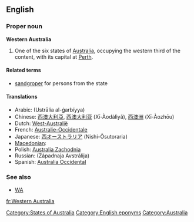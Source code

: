 {{wikipedia}}
==English==

===Proper noun===
'''Western Australia'''

# One of the six states of [[Australia]], occupying the western third of the content, with its capital at [[Perth]].

====Related terms====
* [[sandgroper]] {{italbrac|colloquial}} for persons from the state

====Translations====
* Arabic: {{Arab|[[أستراليا الغربية]]}} (Ustrālia al-ġarbíyya) {{f}}
* Chinese: [[西澳大利亞]], [[西澳大利亚]] (Xī-Àodàlìyǎ), [[西澳洲]] (Xī-Àozhōu)
* Dutch: [[West-Australië]]
* French: [[Australie-Occidentale]] {{f}}
* Japanese: [[西オーストラリア]] (Nishi-Ōsutoraria)
* [[Macedonian]]: {{t|mk|Западна Австралија|f|tr=Západna Avstrálija|sc=Cyrl|xs=Macedonian}}
* Polish: [[Australia Zachodnia]] {{f}}
* Russian: {{t|ru|Западная Австралия|f|sc=Cyrl}} (Západnaja Avstrálija)
* Spanish: [[Australia Occidental]]

===See also===
* [[WA]]

[[Category:States of Australia]]
[[Category:English eponyms]]
[[Category:Australia]]

[[fr:Western Australia]]